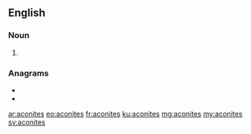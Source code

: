 ==English==

===Noun===
{{head|en|noun plural form}}

# {{plural of|aconite|lang=en}}

===Anagrams===
* {{l|en|canoeist}}
* {{l|en|sonicate}}

[[ar:aconites]]
[[eo:aconites]]
[[fr:aconites]]
[[ku:aconites]]
[[mg:aconites]]
[[my:aconites]]
[[sv:aconites]]